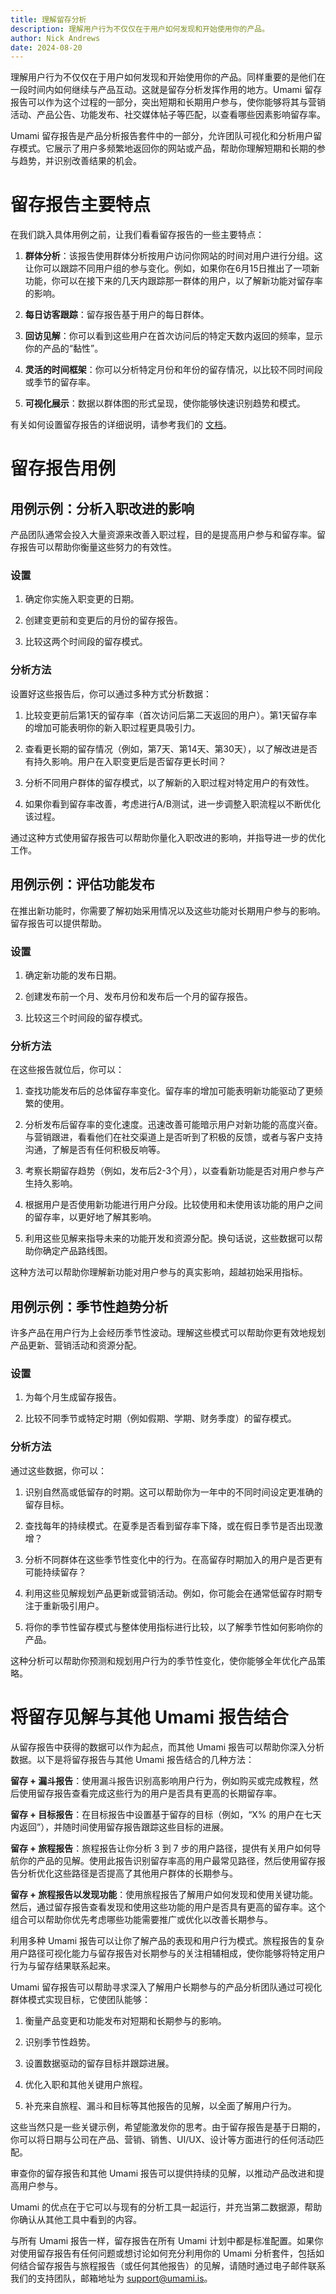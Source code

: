 ```yaml
---
title: 理解留存分析
description: 理解用户行为不仅仅在于用户如何发现和开始使用你的产品。
author: Nick Andrews
date: 2024-08-20
---
```


理解用户行为不仅仅在于用户如何发现和开始使用你的产品。同样重要的是他们在一段时间内如何继续与产品互动。这就是留存分析发挥作用的地方。Umami 留存报告可以作为这个过程的一部分，突出短期和长期用户参与，使你能够将其与营销活动、产品公告、功能发布、社交媒体帖子等匹配，以查看哪些因素影响留存率。

Umami 留存报告是产品分析报告套件中的一部分，允许团队可视化和分析用户留存模式。它展示了用户多频繁地返回你的网站或产品，帮助你理解短期和长期的参与趋势，并识别改善结果的机会。

# 留存报告主要特点

在我们跳入具体用例之前，让我们看看留存报告的一些主要特点：

1. **群体分析**：该报告使用群体分析按用户访问你网站的时间对用户进行分组。这让你可以跟踪不同用户组的参与变化。例如，如果你在6月15日推出了一项新功能，你可以在接下来的几天内跟踪那一群体的用户，以了解新功能对留存率的影响。

2. **每日访客跟踪**：留存报告基于用户的每日群体。

3. **回访见解**：你可以看到这些用户在首次访问后的特定天数内返回的频率，显示你的产品的“黏性”。

4. **灵活的时间框架**：你可以分析特定月份和年份的留存情况，以比较不同时间段或季节的留存率。

5. **可视化展示**：数据以群体图的形式呈现，使你能够快速识别趋势和模式。

有关如何设置留存报告的详细说明，请参考我们的 [文档](https://umami.is/docs/reports/report-retention)。

# 留存报告用例

## 用例示例：分析入职改进的影响

产品团队通常会投入大量资源来改善入职过程，目的是提高用户参与和留存率。留存报告可以帮助你衡量这些努力的有效性。

### 设置

1. 确定你实施入职变更的日期。

2. 创建变更前和变更后的月份的留存报告。

3. 比较这两个时间段的留存模式。

### 分析方法

设置好这些报告后，你可以通过多种方式分析数据：

1. 比较变更前后第1天的留存率（首次访问后第二天返回的用户）。第1天留存率的增加可能表明你的新入职过程更具吸引力。

2. 查看更长期的留存情况（例如，第7天、第14天、第30天），以了解改进是否有持久影响。用户在入职变更后是否留存更长时间？

3. 分析不同用户群体的留存模式，以了解新的入职过程对特定用户的有效性。

4. 如果你看到留存率改善，考虑进行A/B测试，进一步调整入职流程以不断优化该过程。

通过这种方式使用留存报告可以帮助你量化入职改进的影响，并指导进一步的优化工作。

## 用例示例：评估功能发布

在推出新功能时，你需要了解初始采用情况以及这些功能对长期用户参与的影响。留存报告可以提供帮助。

### 设置

1. 确定新功能的发布日期。

2. 创建发布前一个月、发布月份和发布后一个月的留存报告。

3. 比较这三个时间段的留存模式。

### 分析方法

在这些报告就位后，你可以：

1. 查找功能发布后的总体留存率变化。留存率的增加可能表明新功能驱动了更频繁的使用。

2. 分析发布后留存率的变化速度。迅速改善可能暗示用户对新功能的高度兴奋。与营销跟进，看看他们在社交渠道上是否听到了积极的反馈，或者与客户支持沟通，了解是否有任何积极反响等。

3. 考察长期留存趋势（例如，发布后2-3个月），以查看新功能是否对用户参与产生持久影响。

4. 根据用户是否使用新功能进行用户分段。比较使用和未使用该功能的用户之间的留存率，以更好地了解其影响。

5. 利用这些见解来指导未来的功能开发和资源分配。换句话说，这些数据可以帮助你确定产品路线图。

这种方法可以帮助你理解新功能对用户参与的真实影响，超越初始采用指标。

## 用例示例：季节性趋势分析

许多产品在用户行为上会经历季节性波动。理解这些模式可以帮助你更有效地规划产品更新、营销活动和资源分配。

### 设置

1. 为每个月生成留存报告。

2. 比较不同季节或特定时期（例如假期、学期、财务季度）的留存模式。

### 分析方法

通过这些数据，你可以：

1. 识别自然高或低留存的时期。这可以帮助你为一年中的不同时间设定更准确的留存目标。

2. 查找每年的持续模式。在夏季是否看到留存率下降，或在假日季节是否出现激增？

3. 分析不同群体在这些季节性变化中的行为。在高留存时期加入的用户是否更有可能持续留存？

4. 利用这些见解规划产品更新或营销活动。例如，你可能会在通常低留存时期专注于重新吸引用户。

5. 将你的季节性留存模式与整体使用指标进行比较，以了解季节性如何影响你的产品。

这种分析可以帮助你预测和规划用户行为的季节性变化，使你能够全年优化产品策略。

# 将留存见解与其他 Umami 报告结合

从留存报告中获得的数据可以作为起点，而其他 Umami 报告可以帮助你深入分析数据。以下是将留存报告与其他 Umami 报告结合的几种方法：

**留存 + 漏斗报告**：使用漏斗报告识别高影响用户行为，例如购买或完成教程，然后使用留存报告查看完成这些行为的用户是否具有更高的长期留存率。

**留存 + 目标报告**：在目标报告中设置基于留存的目标（例如，“X% 的用户在七天内返回”），并随时间使用留存报告跟踪这些目标的进展。

**留存 + 旅程报告**：旅程报告让你分析 3 到 7 步的用户路径，提供有关用户如何导航你的产品的见解。使用此报告识别留存率高的用户最常见路径，然后使用留存报告分析优化这些路径是否提高了其他用户群体的长期参与。

**留存 + 旅程报告以发现功能**：使用旅程报告了解用户如何发现和使用关键功能。然后，通过留存报告查看发现和使用这些功能的用户是否具有更高的留存率。这个组合可以帮助你优先考虑哪些功能需要推广或优化以改善长期参与。

利用多种 Umami 报告可以让你了解产品的表现和用户行为模式。旅程报告的复杂用户路径可视化能力与留存报告对长期参与的关注相辅相成，使你能够将特定用户行为与留存结果联系起来。

Umami 留存报告可以帮助寻求深入了解用户长期参与的产品分析团队通过可视化群体模式实现目标，它使团队能够：

1. 衡量产品变更和功能发布对短期和长期参与的影响。

2. 识别季节性趋势。

3. 设置数据驱动的留存目标并跟踪进展。

4. 优化入职和其他关键用户旅程。

5. 补充来自旅程、漏斗和目标等其他报告的见解，以全面了解用户行为。

这些当然只是一些关键示例，希望能激发你的思考。由于留存报告是基于日期的，你可以将日期与公司在产品、营销、销售、UI/UX、设计等方面进行的任何活动匹配。

审查你的留存报告和其他 Umami 报告可以提供持续的见解，以推动产品改进和提高用户参与。

Umami 的优点在于它可以与现有的分析工具一起运行，并充当第二数据源，帮助你确认从其他工具中看到的内容。

与所有 Umami 报告一样，留存报告在所有 Umami 计划中都是标准配置。如果你对使用留存报告有任何问题或想讨论如何充分利用你的 Umami 分析套件，包括如何结合留存报告与旅程报告（或任何其他报告）的见解，请随时通过电子邮件联系我们的支持团队，邮箱地址为 <a href="mailto:support@umami.is">support@umami.is</a>。